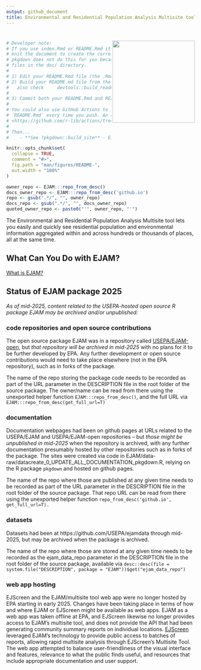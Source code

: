 ```yaml
---
output: github_document
title: Environmental and Residential Population Analysis Multisite tool
---
```


# <img src="man/figures/logo659.png" align="right" width="220px"/>

<!-- README.md is generated from README.Rmd. Please edit Rmd not md  -->

```r
# Developer note: 
# If you use index.Rmd or README.Rmd it is your responsibility to 
# knit the document to create the corresponding .md. 
# pkgdown does not do this for you because it only touches 
# files in the ⁠doc/⁠ directory.
#
# 1) Edit your README.Rmd file (the .Rmd NOT the .md file)
# 2) Build your README.md file from the README.Rmd file, by clicking Knit in RStudio
#   also check     devtools::build_readme()  ?
#
# 3) Commit both your README.Rmd and README.md
#
# You could also use GitHub Actions to re-render
# `README.Rmd` every time you push. An example workflow can be found here:
# <https://github.com/r-lib/actions/tree/v1/examples>.
#
# Then... 
#    - **See ?pkgdown::build_site** - EJAM now uses the pkgdown R package to build help and vignettes as web pages, and it uses the README.md (not .Rmd) to help build the documentation.
```

```r
knitr::opts_chunk$set(
  collapse = TRUE,
  comment = "#>",
  fig.path = "man/figures/README-",
  out.width = "100%"
)
```

```r
owner_repo <- EJAM:::repo_from_desc()
docs_owner_repo <- EJAM:::repo_from_desc('github.io')
repo <- gsub(".*/", "", owner_repo)
docs_repo <- gsub(".*/", "", docs_owner_repo)
quoted_owner_repo <- paste0("'", owner_repo, "'")
```

<!-- badges: start -->

```{=html}
<!-- or we could comment out the badge 

[![Lifecycle: experimental](https://img.shields.io/badge/lifecycle-experimental-orange.svg)](https://lifecycle.r-lib.org/articles/stages.html#experimental)
 -->
```
<!-- badges: end -->

The Environmental and Residential Population Analysis Multisite tool lets you easily and quickly see residential population and environmental information aggregated within and across hundreds or thousands of places, all at the same time.

## What Can You Do with EJAM?

[What is EJAM?](https://usepa.github.io/`r docs_repo`/articles/0_whatis.html)


## Status of EJAM package 2025

*As of mid-2025, content related to the USEPA-hosted open source R package EJAM may be archived and/or unpublished:*

### code repositories and open source contributions

The open source package EJAM was in a repository called [USEPA/EJAM-open](https://github.com/USEPA/EJAM-open), but *that repository will be archived in mid-2025* with no plans for it to be further developed by EPA. Any further development or open source contributions would need to take place elsewhere (not in the EPA repository), such as in forks of the package.

The name of the repo storing the package code needs to be recorded as part of the URL parameter in the DESCRIPTION file in the root folder of the source package. The owner/name can be read from there using the unexported helper function  `EJAM:::repo_from_desc()`, and the full URL via `EJAM:::repo_from_desc(get_full_url=T)`

### documentation

Documentation webpages had been on github pages at URLs related to the USEPA/EJAM and USEPA/EJAM-open repositories -- but *those might be unpublished in mid-2025* when the repository is archived, with any further documentation presumably hosted by other repositories such as in forks of the package. The sites were created via code in EJAM/data-raw/datacreate_0_UPDATE_ALL_DOCUMENTATION_pkgdown.R, relying on the R package `pkgdown` and hosted on github pages.

The name of the repo where those are published at any given time needs to be recorded as part of the URL parameter in the DESCRIPTION file in the root folder of the source package. That repo URL can be read from there using the unexported helper function `repo_from_desc('github.io', get_full_url=T).`

### datasets

Datasets had been at https://github.com/USEPA/ejamdata through mid-2025, but may be archived when the package is archived.

The name of the repo where those are stored at any given time needs to be recorded as the ejam_data_repo parameter in the DESCRIPTION file in the root folder of the source package, available via `desc::desc(file = system.file("DESCRIPTION", package = "EJAM"))$get("ejam_data_repo")`

### web app hosting

EJScreen and the EJAM/multisite tool web app were no longer hosted by EPA starting in early 2025. Changes have been taking place in terms of how and where EJAM or EJScreen might be available as web apps. EJAM as a web app was taken offline at EPA, and EJScreen likewise no longer provides access to EJAM's multisite tool, and does not provide the API that had been generating community summary reports on individual locations. [EJScreen](https://web.archive.org/web/20250118193121/https://www.epa.gov/ejscreen "https://www.epa.gov/ejscreen"){.uri target="_blank" rel="noreferrer noopener"} leveraged EJAM's technology to provide public access to batches of reports, allowing rapid multisite analysis through EJScreen's Multisite Tool. The web app attempted to balance user-friendliness of the visual interface and features, relevance to what the public finds useful, and resources that include appropriate documentation and user support.
